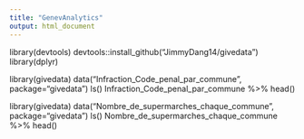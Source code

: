 ---
title: "GenevAnalytics"
output: html_document
---

library(devtools)
devtools::install_github("JimmyDang14/givedata")
library(dplyr)

library(givedata)
data("Infraction_Code_penal_par_commune", package="givedata")
ls()
Infraction_Code_penal_par_commune %>% head()

library(givedata)
data("Nombre_de_supermarches_chaque_commune", package="givedata")
ls()
Nombre_de_supermarches_chaque_commune %>% head()